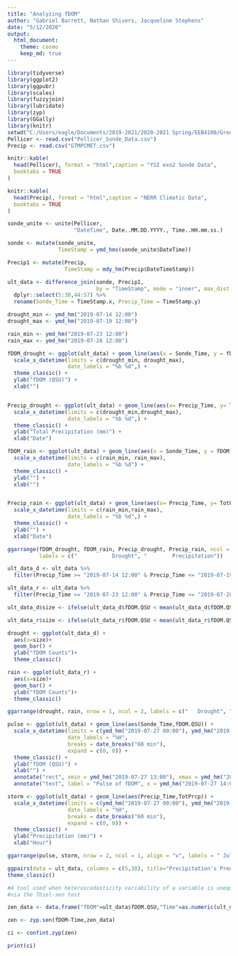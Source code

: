```yaml
---
title: "Analyzing fDOM"
author: "Gabriel Barrett, Nathan Shivers, Jacqueline Stephens"
date: "5/12/2020"
output:
  html_document:
    theme: cosmo
    keep_md: true
---
```


```r
library(tidyverse)
library(ggplot2)
library(ggpubr)
library(scales)
library(fuzzyjoin)
library(lubridate)
library(zyp)
library(GGally)
library(knitr)
setwd("C:/Users/eagle/Documents/2019-2021/2020-2021 Spring/EEB4100/Group_Project/")
Pellicer <- read.csv("Pellicer_Sonde_Data.csv") 
Precip <- read.csv("GTMPCMET.csv")
```


```r
knitr::kable(
  head(Pellicer), format = "html",caption = "YSI exo2 Sonde Data",
  booktabs = TRUE
)

knitr::kable(
  head(Precip), format = "html",caption = "NERR Climatic Data",
  booktabs = TRUE
)
```

```r
sonde_unite <- unite(Pellicer,
                     "DateTime", Date..MM.DD.YYYY., Time..HH.mm.ss.)

sonde <- mutate(sonde_unite, 
                TimeStamp = ymd_hms(sonde_unite$DateTime))

Precip1 <- mutate(Precip, 
                  TimeStamp = mdy_hm(Precip$DateTimeStamp))

ult_data <- difference_join(sonde, Precip1, 
                            by = "TimeStamp", mode = "inner", max_dist = 180) %>%
  dplyr::select(5:30,44:57) %>%
  rename(Sonde_Time = TimeStamp.x, Precip_Time = TimeStamp.y)
```


```r
drought_min <- ymd_hm("2019-07-14 12:00")
drought_max <- ymd_hm("2019-07-19 12:00")
```

```r
rain_min <- ymd_hm("2019-07-23 12:00")
rain_max <- ymd_hm("2019-07-28 12:00")
```

```r
fDOM_drought <- ggplot(ult_data) + geom_line(aes(x = Sonde_Time, y = fDOM.QSU)) + 
  scale_x_datetime(limits = c(drought_min, drought_max),
                   date_labels = "%b %d",) + 
  theme_classic() +
  ylab("fDOM (QSU)") +
  xlab("")


Precip_drought <- ggplot(ult_data) + geom_line(aes(x= Precip_Time, y= TotPrcp)) + 
  scale_x_datetime(limits = c(drought_min,drought_max),
                   date_labels = "%b %d",) + 
  theme_classic() +
  ylab("Total Precipitation (mm)") +
  xlab("Date")
```

```r
fDOM_rain <- ggplot(ult_data) + geom_line(aes(x = Sonde_Time, y = fDOM.QSU)) + 
  scale_x_datetime(limits = c(rain_min, rain_max),
                   date_labels = "%b %d") + 
  theme_classic() +
  ylab("") +
  xlab("") 


Precip_rain <- ggplot(ult_data) + geom_line(aes(x= Precip_Time, y= TotPrcp)) + 
  scale_x_datetime(limits = c(rain_min,rain_max),
                   date_labels = "%b %d",) + 
  theme_classic() +
  ylab("") +
  xlab("Date")
```

```r
ggarrange(fDOM_drought, fDOM_rain, Precip_drought, Precip_rain, ncol = 2, nrow = 2, align = "v", 
          labels = c("           Drought", "        Precipitation"))
```

```r
ult_data_d <- ult_data %>%
  filter(Precip_Time >= "2019-07-14 12:00" & Precip_Time <= "2019-07-19 12:00")

ult_data_r <- ult_data %>%
  filter(Precip_Time >= "2019-07-23 12:00" & Precip_Time <= "2019-07-28 12:00")
```

```r
ult_data_d$size <- ifelse(ult_data_d$fDOM.QSU < mean(ult_data_d$fDOM.QSU), "Small", "Big") 

ult_data_r$size <- ifelse(ult_data_r$fDOM.QSU < mean(ult_data_r$fDOM.QSU), "Small", "Big")

drought <- ggplot(ult_data_d) + 
  aes(x=size)+
  geom_bar() +
  ylab("fDOM Counts")+
  theme_classic()

rain <- ggplot(ult_data_r) + 
  aes(x=size)+
  geom_bar() + 
  ylab("fDOM Counts")+
  theme_classic() 

ggarrange(drought, rain, nrow = 1, ncol = 2, labels = c("   Drought", "     Rain"))
```

```r
pulse <- ggplot(ult_data) + geom_line(aes(Sonde_Time,fDOM.QSU)) + 
  scale_x_datetime(limits = c(ymd_hm("2019-07-27 00:00"), ymd_hm("2019-07-28 00:00")),
                   date_labels = "%H",
                   breaks = date_breaks("60 min"),
                   expand = c(0, 0)) + 
  theme_classic() +
  ylab("fDOM (QSU)") + 
  xlab("") + 
  annotate("rect", xmin = ymd_hm("2019-07-27 13:00"), xmax = ymd_hm("2019-07-27 14:45"), ymin = 55, ymax = 115, alpha = .2) +
  annotate("text", label = "Pulse of fDOM", x = ymd_hm("2019-07-27 14:00"), y = 130)

storm <- ggplot(ult_data) + geom_line(aes(Precip_Time,TotPrcp)) + 
  scale_x_datetime(limits = c(ymd_hm("2019-07-27 00:00"), ymd_hm("2019-07-28 00:00")),
                   date_labels = "%H",
                   breaks = date_breaks("60 min"),
                   expand = c(0, 0)) + 
  theme_classic() +
  ylab("Precipitation (mm)") + 
  xlab("Hour")
```

```r
ggarrange(pulse, storm, nrow = 2, ncol = 1, align = "v", labels = " July 27th Storm Event")
```


```r
ggpairs(data = ult_data, columns = c(5,38), title="Precipitation's Predictive Potential for fDOM") +
theme_classic()
```

```r
#A tool used when heteroscedasticity variability of a variable is unequal across a range of values 
#via the Thiel-sen test

zen_data <- data.frame("fDOM"=ult_data$fDOM.QSU,"Time"=as.numeric(ult_data$Sonde_Time, units="minutes"))

zen <- zyp.sen(fDOM~Time,zen_data)

ci <- confint.zyp(zen)

print(ci)
````


